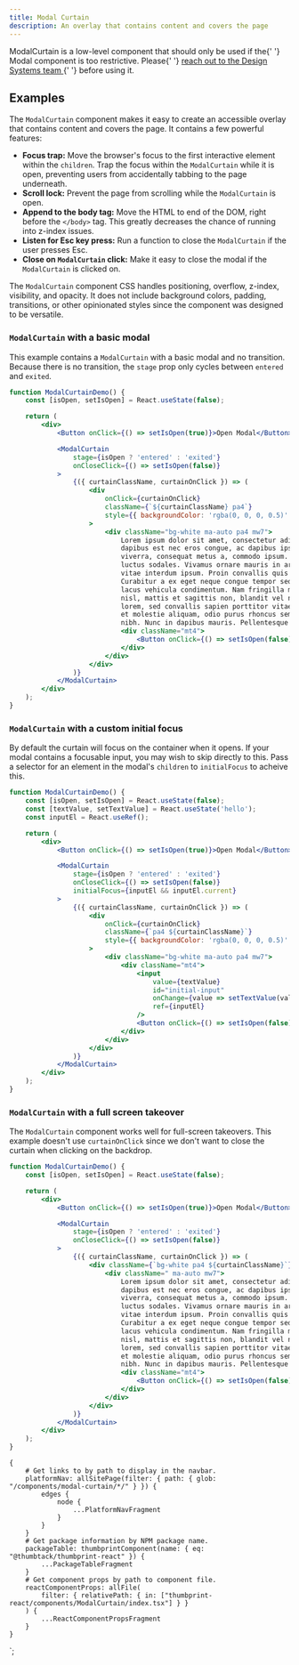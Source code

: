 ```yaml
---
title: Modal Curtain
description: An overlay that contains content and covers the page
---
```



<ComponentHeader data={props.data} />

<Alert type="warning" title="Before using this component…">
    <InlineCode>ModalCurtain</InlineCode> is a low-level component that should only be used if the{' '}
    <Link to="/components/modal/react/">Modal component</Link> is too restrictive. Please{' '}
    <a href="https://thumbtack.slack.com/archives/C7FLM0ZGU">
        reach out to the Design Systems team
    </a>{' '}
    before using it.
</Alert>

## Examples

The `ModalCurtain` component makes it easy to create an accessible overlay that contains content and covers the page. It contains a few powerful features:

-   **Focus trap:** Move the browser's focus to the first interactive element within the `children`. Trap the focus within the `ModalCurtain` while it is open, preventing users from accidentally tabbing to the page underneath.
-   **Scroll lock:** Prevent the page from scrolling while the `ModalCurtain` is open.
-   **Append to the body tag:** Move the HTML to end of the DOM, right before the `</body>` tag. This greatly decreases the chance of running into z-index issues.
-   **Listen for Esc key press:** Run a function to close the `ModalCurtain` if the user presses Esc.
-   **Close on `ModalCurtain` click:** Make it easy to close the modal if the `ModalCurtain` is clicked on.

The `ModalCurtain` component CSS handles positioning, overflow, z-index, visibility, and opacity. It does not include background colors, padding, transitions, or other opinionated styles since the component was designed to be versatile.

### `ModalCurtain` with a basic modal

This example contains a `ModalCurtain` with a basic modal and no transition. Because there is no transition, the `stage` prop only cycles between `entered` and `exited`.

```jsx
function ModalCurtainDemo() {
    const [isOpen, setIsOpen] = React.useState(false);

    return (
        <div>
            <Button onClick={() => setIsOpen(true)}>Open Modal</Button>

            <ModalCurtain
                stage={isOpen ? 'entered' : 'exited'}
                onCloseClick={() => setIsOpen(false)}
            >
                {({ curtainClassName, curtainOnClick }) => (
                    <div
                        onClick={curtainOnClick}
                        className={`${curtainClassName} pa4`}
                        style={{ backgroundColor: 'rgba(0, 0, 0, 0.5)' }}
                    >
                        <div className="bg-white ma-auto pa4 mw7">
                            Lorem ipsum dolor sit amet, consectetur adipiscing elit. Vestibulum
                            dapibus est nec eros congue, ac dapibus ipsum cursus. Quisque at odio
                            viverra, consequat metus a, commodo ipsum. Donec sodales sapien in
                            luctus sodales. Vivamus ornare mauris in arcu maximus placerat. Cras
                            vitae interdum ipsum. Proin convallis quis elit quis pellentesque.
                            Curabitur a ex eget neque congue tempor sed ut felis. Vivamus in erat ac
                            lacus vehicula condimentum. Nam fringilla molestie facilisis. Etiam eros
                            nisl, mattis et sagittis non, blandit vel nisl. Duis blandit condimentum
                            lorem, sed convallis sapien porttitor vitae. Curabitur molestie, massa
                            et molestie aliquam, odio purus rhoncus sem, a sodales ipsum nisi ac
                            nibh. Nunc in dapibus mauris. Pellentesque rhoncus id arcu at auctor.
                            <div className="mt4">
                                <Button onClick={() => setIsOpen(false)}>Close Modal</Button>
                            </div>
                        </div>
                    </div>
                )}
            </ModalCurtain>
        </div>
    );
}
```

### `ModalCurtain` with a custom initial focus

By default the curtain will focus on the container when it opens. If your modal contains a focusable input, you may wish to skip directly to this. Pass a selector for an element in the modal's `children` to `initialFocus` to acheive this.

```jsx
function ModalCurtainDemo() {
    const [isOpen, setIsOpen] = React.useState(false);
    const [textValue, setTextValue] = React.useState('hello');
    const inputEl = React.useRef();

    return (
        <div>
            <Button onClick={() => setIsOpen(true)}>Open Modal</Button>

            <ModalCurtain
                stage={isOpen ? 'entered' : 'exited'}
                onCloseClick={() => setIsOpen(false)}
                initialFocus={inputEl && inputEl.current}
            >
                {({ curtainClassName, curtainOnClick }) => (
                    <div
                        onClick={curtainOnClick}
                        className={`pa4 ${curtainClassName}`}
                        style={{ backgroundColor: 'rgba(0, 0, 0, 0.5)' }}
                    >
                        <div className="bg-white ma-auto pa4 mw7">
                            <div className="mt4">
                                <input
                                    value={textValue}
                                    id="initial-input"
                                    onChange={value => setTextValue(value)}
                                    ref={inputEl}
                                />
                                <Button onClick={() => setIsOpen(false)}>Close Modal</Button>
                            </div>
                        </div>
                    </div>
                )}
            </ModalCurtain>
        </div>
    );
}
```

### `ModalCurtain` with a full screen takeover

The `ModalCurtain` component works well for full-screen takeovers. This example doesn't use `curtainOnClick` since we don't want to close the curtain when clicking on the backdrop.

```jsx
function ModalCurtainDemo() {
    const [isOpen, setIsOpen] = React.useState(false);

    return (
        <div>
            <Button onClick={() => setIsOpen(true)}>Open Modal</Button>

            <ModalCurtain
                stage={isOpen ? 'entered' : 'exited'}
                onCloseClick={() => setIsOpen(false)}
            >
                {({ curtainClassName, curtainOnClick }) => (
                    <div className={`bg-white pa4 ${curtainClassName}`}>
                        <div className=" ma-auto mw7">
                            Lorem ipsum dolor sit amet, consectetur adipiscing elit. Vestibulum
                            dapibus est nec eros congue, ac dapibus ipsum cursus. Quisque at odio
                            viverra, consequat metus a, commodo ipsum. Donec sodales sapien in
                            luctus sodales. Vivamus ornare mauris in arcu maximus placerat. Cras
                            vitae interdum ipsum. Proin convallis quis elit quis pellentesque.
                            Curabitur a ex eget neque congue tempor sed ut felis. Vivamus in erat ac
                            lacus vehicula condimentum. Nam fringilla molestie facilisis. Etiam eros
                            nisl, mattis et sagittis non, blandit vel nisl. Duis blandit condimentum
                            lorem, sed convallis sapien porttitor vitae. Curabitur molestie, massa
                            et molestie aliquam, odio purus rhoncus sem, a sodales ipsum nisi ac
                            nibh. Nunc in dapibus mauris. Pellentesque rhoncus id arcu at auctor.
                            <div className="mt4">
                                <Button onClick={() => setIsOpen(false)}>Close Modal</Button>
                            </div>
                        </div>
                    </div>
                )}
            </ModalCurtain>
        </div>
    );
}
```

<ComponentFooter data={props.data} />

    {
        # Get links to by path to display in the navbar.
        platformNav: allSitePage(filter: { path: { glob: "/components/modal-curtain/*/" } }) {
            edges {
                node {
                    ...PlatformNavFragment
                }
            }
        }
        # Get package information by NPM package name.
        packageTable: thumbprintComponent(name: { eq: "@thumbtack/thumbprint-react" }) {
            ...PackageTableFragment
        }
        # Get component props by path to component file.
        reactComponentProps: allFile(
            filter: { relativePath: { in: ["thumbprint-react/components/ModalCurtain/index.tsx"] } }
        ) {
            ...ReactComponentPropsFragment
        }
    }
`;
